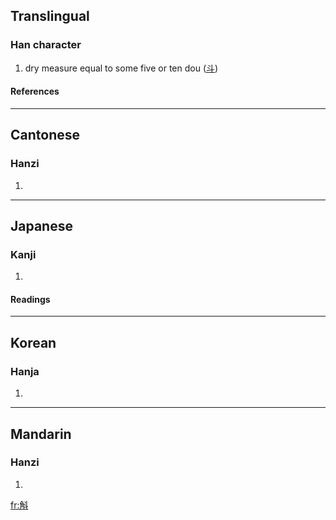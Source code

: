 ==Translingual==
===Han character===
{{Han char|rn=68|rad=斗|as=07|sn=11|four=2420<sub>0</sub>|canj=弓月卜十 (NBYJ)}}
# dry measure equal to some five or ten dou ([[斗]])
====References====
{{Han ref|kx=0478.140|dkj=13508|dj=0836.170|hdz=32254.020|uh=659B|ud=26011|bh=B1D8|bd=45528}}
----
==Cantonese==
===Hanzi===
{{yue-hanzi|jyut=|y=huk6}}
# {{defn|Cantonese}}
----
==Japanese==
===Kanji===
{{ja-kanji|grade=|rs=斗07}}
# {{defn|Japanese}} 
====Readings====
{{ja-readings|on=[[こく]] (koku)|kun=[[ます]] (masu), [[ますめ]] (masume)}}
----
==Korean==
===Hanja===
{{ko-hanja|hangeul=곡|eumhun=|rv=gok|mr=kok|y=kok}}
# {{defn|Korean}}
----
==Mandarin==
===Hanzi===
{{cmn-hanzi|pin=[[hú]] ([[hu2]])|wg=hu<sup>2</sup>}}
# {{defn|Mandarin}}

[[fr:斛]]
